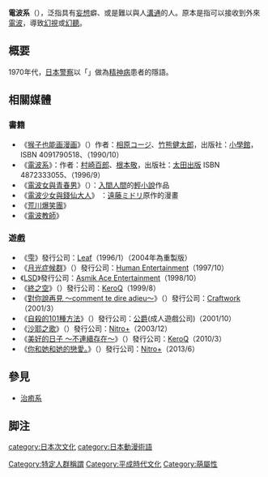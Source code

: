 {{unreferenced|time=2013-11-12T10:31:03+00:00}}
'''電波系'''（{{Jpn|j=電波系|hg=でんぱけい|rm=Denpa-kē}}），泛指具有[[妄想|妄想]]癖、或是難以與人[[溝通|溝通]]的人。原本是指可以接收到外來[[電波|電波]]，導致[[幻視|幻視]]或[[幻聽|幻聽]]。

== 概要 ==
1970年代，[[日本警察|日本警察]]以「{{lang|ja|マル精}}」做為[[精神病|精神病]]患者的隱語。

== 相關媒體 ==
=== 書籍 ===
* 《[[猴子也能画漫画|猴子也能画漫画]]》（{{lang|ja|サルでも描けるまんが教室}}）作者：[[相原コージ|相原コージ]]、[[竹熊健太郎|竹熊健太郎]]，出版社：[[小學館|小學館]]，ISBN 4091790518、（1990/10）
* 《[[電波系_(小說)|電波系]]》：作者：[[村崎百郎|村崎百郎]]、[[根本敬|根本敬]]，出版社：[[太田出版|太田出版]] ISBN 4872333055、（1996/9）
* 《[[電波女與青春男|電波女與青春男]]》（{{lang|ja|電波女と青春男}}）：[[入間人間|入間人間]]的[[輕小說|輕小說]]作品
* 《[[電波少女與錢仙大人|電波少女與錢仙大人]]》 ：[[遠藤ミドリ|遠藤ミドリ]]原作的漫畫
* 《[[荒川爆笑團|荒川爆笑團]]》
* 《[[電波教師|電波教師]]》

=== 遊戲 ===
* 《[[雫_(成人遊戲)|雫]]》發行公司：[[Leaf|Leaf]]（1996/1）（2004年為重製版）
* 《[[月光症候群|月光症候群]]》（{{lang|ja|ムーンライトシンドローム}}）發行公司：[[Human_Entertainment|Human Entertainment]]（1997/10）
* 《[[LSD_(遊戲)|LSD]]》發行公司：[[Asmik_Ace_Entertainment|Asmik Ace Entertainment]]（1998/10）
* 《[[終之空|終之空]]》（{{lang|ja|終ノ空}}）發行公司：[[KeroQ|KeroQ]]（1999/8）
* 《[[對你說再見_～comment_te_dire_adieu～|對你說再見 ～comment te dire adieu～]]》（{{lang|ja|さよならを教えて ～comment te dire adieu～}}）發行公司：[[Craftwork|Craftwork]]（2001/3）
* 《[[自殺的101種方法|自殺的101種方法]]》（{{lang|ja|ジサツのための101の方法}}）發行公司：[[公爵_(成人遊戲公司)|公爵]](成人遊戲公司)（2001/10）
* 《[[沙耶之歌|沙耶之歌]]》（{{lang|ja|沙耶の唄}}）發行公司：[[Nitro+|Nitro+]]（2003/12）
* 《[[美好的日子_～不連續存在～|美好的日子 ～不連續存在～]]》（{{lang|ja|素晴らしき日々 ～不連続存在～}}）發行公司：[[KeroQ|KeroQ]]（2010/3）
* 《[[你和她和她的戀愛。|你和她和她的戀愛。]]》（{{lang|ja|君と彼女と彼女の恋。}}）發行公司：[[Nitro+|Nitro+]]（2013/6）

== 參見 ==
* [[治癒系|治癒系]]

== 脚注 ==
{{reflist|2}}
{{萌屬性}}
[[category:日本次文化|category:日本次文化]]
[[category:日本動漫術語|category:日本動漫術語]]
[[Category:特定人群稱謂|Category:特定人群稱謂]]
[[Category:平成時代文化|Category:平成時代文化]]
[[Category:萌屬性|Category:萌屬性]]